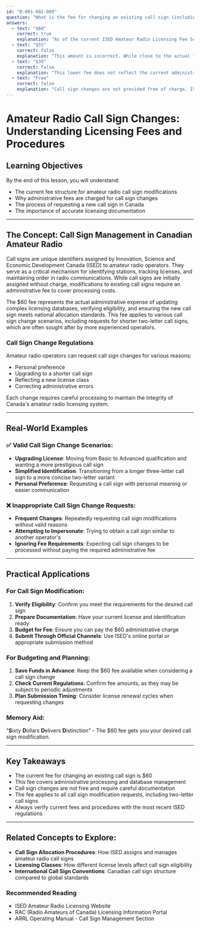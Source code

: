 ```yaml
---
id: "B-001-002-009"
question: "What is the fee for changing an existing call sign (including changing to a two-letter call sign)?"
answers:
  - text: "$60"
    correct: true
    explanation: "As of the current ISED Amateur Radio Licensing Fee Schedule, changing an existing call sign, including transitioning to a two-letter call sign, requires a $60 administrative fee. This fee covers the processing costs associated with updating licensee records, reassigning call signs, and maintaining the national amateur radio database."
  - text: "$55"
    correct: false
    explanation: "This amount is incorrect. While close to the actual fee, $55 does not match the current ISED administrative charge for call sign modifications. Amateur radio operators must pay the exact $60 fee as specified in the current licensing regulations."
  - text: "$30"
    correct: false
    explanation: "This lower fee does not reflect the current administrative costs for call sign changes. The actual fee for modifying an existing call sign is $60, which covers the processing and database update expenses associated with the request."
  - text: "Free"
    correct: false
    explanation: "Call sign changes are not provided free of charge. ISED requires a $60 administrative fee to process call sign modifications, reflecting the operational costs of maintaining and updating the national amateur radio licensing database."
---
```


# Amateur Radio Call Sign Changes: Understanding Licensing Fees and Procedures

## Learning Objectives
By the end of this lesson, you will understand:
- The current fee structure for amateur radio call sign modifications
- Why administrative fees are charged for call sign changes
- The process of requesting a new call sign in Canada
- The importance of accurate licensing documentation

---

## The Concept: Call Sign Management in Canadian Amateur Radio

Call signs are unique identifiers assigned by Innovation, Science and Economic Development Canada (ISED) to amateur radio operators. They serve as a critical mechanism for identifying stations, tracking licenses, and maintaining order in radio communications. While call signs are initially assigned without charge, modifications to existing call signs require an administrative fee to cover processing costs.

The $60 fee represents the actual administrative expense of updating complex licensing databases, verifying eligibility, and ensuring the new call sign meets national allocation standards. This fee applies to various call sign change scenarios, including requests for shorter two-letter call signs, which are often sought after by more experienced operators.

### Call Sign Change Regulations

Amateur radio operators can request call sign changes for various reasons:
- Personal preference
- Upgrading to a shorter call sign
- Reflecting a new license class
- Correcting administrative errors

Each change requires careful processing to maintain the integrity of Canada's amateur radio licensing system.

---

## Real-World Examples

### ✅ Valid Call Sign Change Scenarios:
- **Upgrading License**: Moving from Basic to Advanced qualification and wanting a more prestigious call sign
- **Simplified Identification**: Transitioning from a longer three-letter call sign to a more concise two-letter variant
- **Personal Preference**: Requesting a call sign with personal meaning or easier communication

### ❌ Inappropriate Call Sign Change Requests:
- **Frequent Changes**: Repeatedly requesting call sign modifications without valid reasons
- **Attempting to Impersonate**: Trying to obtain a call sign similar to another operator's
- **Ignoring Fee Requirements**: Expecting call sign changes to be processed without paying the required administrative fee

---

## Practical Applications

### For Call Sign Modification:
1. **Verify Eligibility**: Confirm you meet the requirements for the desired call sign
2. **Prepare Documentation**: Have your current license and identification ready
3. **Budget for Fee**: Ensure you can pay the $60 administrative charge
4. **Submit Through Official Channels**: Use ISED's online portal or appropriate submission method

### For Budgeting and Planning:
1. **Save Funds in Advance**: Keep the $60 fee available when considering a call sign change
2. **Check Current Regulations**: Confirm fee amounts, as they may be subject to periodic adjustments
3. **Plan Submission Timing**: Consider license renewal cycles when requesting changes

### Memory Aid:
"**S**ixty **D**ollars **D**elivers **D**istinction" - The $60 fee gets you your desired call sign modification.

---

## Key Takeaways

- The current fee for changing an existing call sign is $60
- This fee covers administrative processing and database management
- Call sign changes are not free and require careful documentation
- The fee applies to all call sign modification requests, including two-letter call signs
- Always verify current fees and procedures with the most recent ISED regulations

---

## Related Concepts to Explore:
- **Call Sign Allocation Procedures**: How ISED assigns and manages amateur radio call signs
- **Licensing Classes**: How different license levels affect call sign eligibility
- **International Call Sign Conventions**: Canadian call sign structure compared to global standards

### Recommended Reading
- ISED Amateur Radio Licensing Website
- RAC (Radio Amateurs of Canada) Licensing Information Portal
- ARRL Operating Manual - Call Sign Management Section